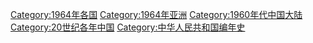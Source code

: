 {{portal|中华人民共和国}}
{{Commonscat|1964 in China}}
{{Year by category
|m=1
|c=9
|d=6
|y=4
|cat=中国大陆
|sortkey=中国
|parent=20世纪各年中国
|subcat=1960年代中国大陆
}}

{{Catmore}}
[[Category:1964年各国|Category:1964年各国]]
[[Category:1964年亚洲|Category:1964年亚洲]]
[[Category:1960年代中国大陆|Category:1960年代中国大陆]]
[[Category:20世纪各年中国|Category:20世纪各年中国]]
[[Category:中华人民共和国编年史‎|Category:中华人民共和国编年史‎]]